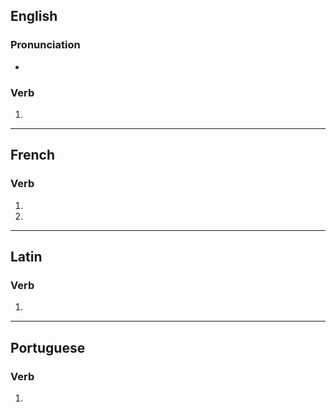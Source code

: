 {{also|dissuadés}}

==English==

===Pronunciation===
* {{rhymes|en|eɪdz|s=2}}

===Verb===
{{head|en|verb form}}

# {{en-third-person singular of|dissuade}}

----

==French==

===Verb===
{{head|fr|verb form}}

# {{inflection of|fr|dissuader||2|s|pres|indc}}
# {{inflection of|fr|dissuader||2|s|pres|subj}}

----

==Latin==

===Verb===
{{la-verb-form|dissuādēs}}

# {{inflection of|la|dissuādeō||2|s|pres|actv|indc}}

----

==Portuguese==

===Verb===
{{head|pt|verb form}}

# {{pt-verb-form-of|dissuadir}}